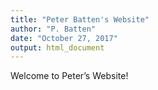 ```yaml
---
title: "Peter Batten's Website"
author: "P. Batten"
date: "October 27, 2017"
output: html_document
---
```


Welcome to Peter's Website! 